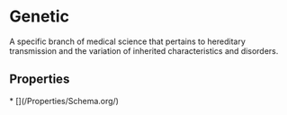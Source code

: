# Genetic

A specific branch of medical science that pertains to hereditary transmission and the variation of inherited characteristics and disorders.

## Properties

<Grid>
* [](/Properties/Schema.org/)

</Grid>

